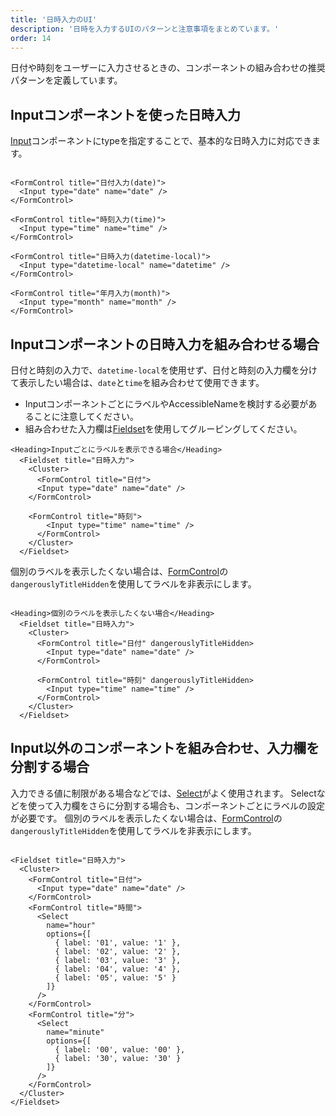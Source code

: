 ```yaml
---
title: '日時入力のUI'
description: '日時を入力するUIのパターンと注意事項をまとめています。'
order: 14 
---
```

日付や時刻をユーザーに入力させるときの、コンポーネントの組み合わせの推奨パターンを定義しています。

## Inputコンポーネントを使った日時入力
[Input](/products/components/input/)コンポーネントにtypeを指定することで、基本的な日時入力に対応できます。

```tsx editable

<FormControl title="日付入力(date)">
  <Input type="date" name="date" />
</FormControl>

<FormControl title="時刻入力(time)">
  <Input type="time" name="time" />
</FormControl>

<FormControl title="日時入力(datetime-local)">
  <Input type="datetime-local" name="datetime" />
</FormControl>

<FormControl title="年月入力(month)">
  <Input type="month" name="month" />
</FormControl>
```

## Inputコンポーネントの日時入力を組み合わせる場合
日付と時刻の入力で、`datetime-local`を使用せず、日付と時刻の入力欄を分けて表示したい場合は、`date`と`time`を組み合わせて使用できます。

- InputコンポーネントごとにラベルやAccessibleNameを検討する必要があることに注意してください。
- 組み合わせた入力欄は[Fieldset](/products/components/fieldset/)を使用してグルーピングしてください。


```tsx editable
<Heading>Inputごとにラベルを表示できる場合</Heading>
  <Fieldset title="日時入力">
    <Cluster>
      <FormControl title="日付">
      <Input type="date" name="date" />
    </FormControl>

    <FormControl title="時刻">
        <Input type="time" name="time" />
      </FormControl>
    </Cluster>
  </Fieldset>
```

個別のラベルを表示したくない場合は、[FormControl](/products/components/form-control/)の`dangerouslyTitleHidden`を使用してラベルを非表示にします。

```tsx editable

<Heading>個別のラベルを表示したくない場合</Heading>
  <Fieldset title="日時入力">
    <Cluster>
      <FormControl title="日付" dangerouslyTitleHidden>
        <Input type="date" name="date" />
      </FormControl>

      <FormControl title="時刻" dangerouslyTitleHidden>
        <Input type="time" name="time" />
      </FormControl>
    </Cluster>
  </Fieldset>
```

## Input以外のコンポーネントを組み合わせ、入力欄を分割する場合
入力できる値に制限がある場合などでは、[Select](/products/components/select/)がよく使用されます。
Selectなどを使って入力欄をさらに分割する場合も、コンポーネントごとにラベルの設定が必要です。
個別のラベルを表示したくない場合は、[FormControl](/products/components/form-control/)の`dangerouslyTitleHidden`を使用してラベルを非表示にします。

```tsx editable noIframe

<Fieldset title="日時入力">
  <Cluster>
    <FormControl title="日付">
      <Input type="date" name="date" />
    </FormControl>
    <FormControl title="時間">
      <Select
        name="hour"
        options={[
          { label: '01', value: '1' },
          { label: '02', value: '2' },
          { label: '03', value: '3' },
          { label: '04', value: '4' },
          { label: '05', value: '5' }
        ]}
      />
    </FormControl>
    <FormControl title="分">
      <Select
        name="minute"
        options={[
          { label: '00', value: '00' },
          { label: '30', value: '30' }
        ]}
      />
    </FormControl>
  </Cluster>
</Fieldset>
```